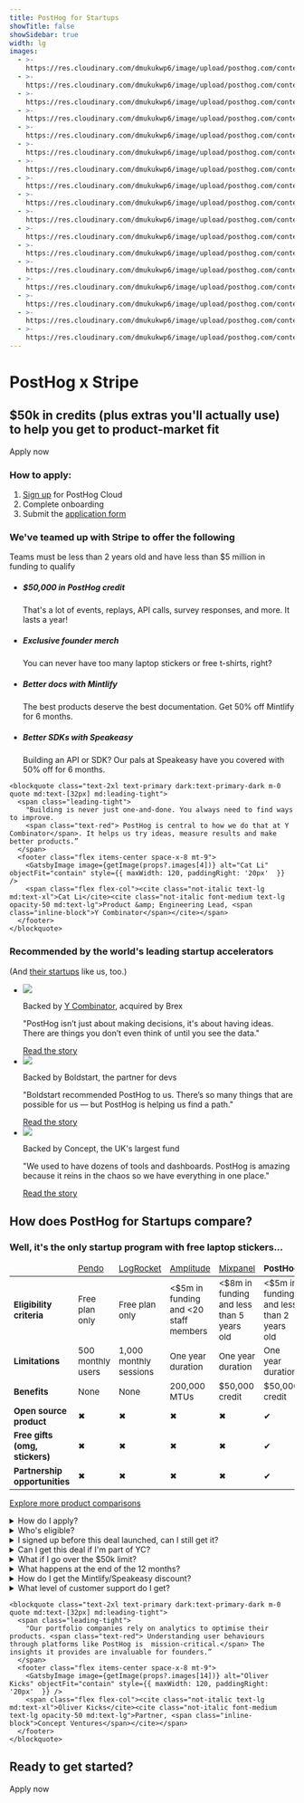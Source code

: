 ```yaml
---
title: PostHog for Startups
showTitle: false
showSidebar: true
width: lg
images:
  - >-
    https://res.cloudinary.com/dmukukwp6/image/upload/posthog.com/contents/images/rockwall-mobile.png
  - >-
    https://res.cloudinary.com/dmukukwp6/image/upload/posthog.com/contents/images/rockwall.png
  - >-
    https://res.cloudinary.com/dmukukwp6/image/upload/posthog.com/contents/images/on-belay.png
  - >-
    https://res.cloudinary.com/dmukukwp6/image/upload/posthog.com/contents/images/belay-on.png
  - >-
    https://res.cloudinary.com/dmukukwp6/image/upload/posthog.com/contents/images/cat_li.png
  - >-
    https://res.cloudinary.com/dmukukwp6/image/upload/posthog.com/contents/images/startup-spotlight.png
  - >-
    https://res.cloudinary.com/dmukukwp6/image/upload/posthog.com/contents/images/startup-merch.png
  - >-
    https://res.cloudinary.com/dmukukwp6/image/upload/posthog.com/contents/images/startup-launch.png
  - >-
    https://res.cloudinary.com/dmukukwp6/image/upload/posthog.com/contents/images/startup-credit.png
  - >-
    https://res.cloudinary.com/dmukukwp6/image/upload/posthog.com/contents/images/startup-heart.png
  - >-
    https://res.cloudinary.com/dmukukwp6/image/upload/posthog.com/contents/images/yc_logo.png
  - >-
    https://res.cloudinary.com/dmukukwp6/image/upload/posthog.com/contents/images/conceptvc_logo.jpg
  - >-
    https://res.cloudinary.com/dmukukwp6/image/upload/posthog.com/contents/images/better_capital_logo.jpg
  - >-
    https://res.cloudinary.com/dmukukwp6/image/upload/posthog.com/contents/images/boldstart_square.png
  - >-
    https://res.cloudinary.com/dmukukwp6/image/upload/posthog.com/contents/images/oliver-kicks.png
  - >-
    https://res.cloudinary.com/dmukukwp6/image/upload/posthog.com/contents/images/startup-partner.png
  - >-
    https://res.cloudinary.com/dmukukwp6/image/upload/posthog.com/contents/images/startup-presenter.png
---
```



<div class="w-[calc(100%_+_4rem)] relative -mx-4 px-8 md:-mx-16 pt-32 pb-72 -mt-32 md:-mt-44">
  <div class="md:hidden absolute top-0 left-0 w-full bottom-0 opacity-40">
    <GatsbyImage image={getImage(props?.images[0])} alt="PostHog for startups" objectFit="cover" className="" />
  </div>
  <div class="hidden md:block absolute top-0 left-0 w-full bottom-0">
    <GatsbyImage image={getImage(props?.images[1])} alt="PostHog for startups" objectFit="cover" className="" />
  </div>
  <div class="absolute bottom-0 left-4 w-24 md:left-16 md:w-48">
    <GatsbyImage image={getImage(props?.images[2])} alt="PostHog for startups" objectFit="contain" className="" />
  </div>
  <div class="absolute bottom-0 -right-4 w-28 md:right-16 md:w-60">
    <GatsbyImage image={getImage(props?.images[3])} alt="PostHog for startups" objectFit="contain" className="" />
  </div>

  <div class="absolute top-0 left-0 w-full h-24 bg-gradient-to-b from-tan/100 via-tan/85 to-tan/0"></div>

  <div className="max-w-[849px] mx-auto text-center">
  <h1 className="text-4xl md:text-[64px] leading-none mt-0 mb-5">
  PostHog x Stripe
  </h1>
  <h2 className="text-[18px] md:text-[20px] leading-[1.4] font-semibold mb-8 !mt-5">$50k in credits (plus extras you'll actually use) <br className="hidden lg:block" />to help you get to product-market fit</h2>
  <CallToAction href="https://app.posthog.com/startups">Apply now</CallToAction>
  
  <div className="max-w-xs rounded p-3 text-left bg-accent/100 dark:bg-accent-dark/100 border border-border dark:border-dark mx-auto mt-8 relative z-10">
    <h3 className="text-lg mb-1">How to apply:</h3>
    <ol>
      <li><a href="https://app.posthog.com/startups">Sign up</a> for PostHog Cloud</li>
      <li>Complete onboarding</li>
      <li>Submit the <a href="https://app.posthog.com/startups">application form</a></li>
    </ol>
  </div>
  </div>
</div>

<section class="my-24 px-5">
  <div class="max-w-screen-2xl mx-auto">
  <h3 class="text-2xl lg:text-4xl m-0 text-center mb-6 sm:mb-16 lg:mb-1">We've teamed up with Stripe to offer the following</h3>
    <p class="text-2xl lg:text-3xl m-0 text-center mb-6 sm:mb-16 lg:mb-8">Teams must be less than 2 years old and have less than $5 million in funding to qualify</p>
    <div class="flex justify-center">
      <ul class="m-0 p-0 list-none inline-grid sm:grid-cols-2 lg:grid-cols-2 gap-[10px] justify-evenly relative text-center sm:text-left">
        <li class="bg-[#E5E7E0] dark:bg-[#2C2C2C] relative md:max-w-md py-4 md:py-8 pl-4 pr-2 md:px-12 lg:px-8 rounded-2xl shadow-sm transition-colors duration-300">
          <h5 class="text-xl font-extrabold m-0 pb-1 pr-4 text-black dark:text-white">$50,000 in PostHog credit</h5>
          <p class="m-0 text-[15px] text-gray-800 dark:text-gray-300">
            That's a lot of events, replays, API calls, survey responses, and more. It lasts a year!
          </p>
        </li>
        <li class="bg-[#E5E7E0] dark:bg-[#2C2C2C] relative md:max-w-md py-4 md:py-8 pl-4 pr-2 md:px-12 lg:px-8 rounded-2xl shadow-sm transition-colors duration-300">
          <h5 class="text-xl font-extrabold m-0 pb-1 pr-4 text-black dark:text-white">Exclusive founder merch</h5>
          <p class="m-0 text-[15px] text-gray-800 dark:text-gray-300">
            You can never have too many laptop stickers or free t-shirts, right?
          </p>
        </li>
        <li class="bg-[#E5E7E0] dark:bg-[#2C2C2C] relative md:max-w-md py-4 md:py-8 pl-4 pr-2 md:px-12 lg:px-8 rounded-2xl shadow-sm transition-colors duration-300">
          <h5 class="text-xl font-extrabold m-0 pb-1 pr-4 text-black dark:text-white">Better docs with Mintlify</h5>
          <p class="m-0 text-[15px] text-gray-800 dark:text-gray-300">
            The best products deserve the best documentation. Get 50% off Mintlify for 6 months.
          </p>
        </li>
        <li class="bg-[#E5E7E0] dark:bg-[#2C2C2C] relative md:max-w-md py-4 md:py-8 pl-4 pr-2 md:px-12 lg:px-8 rounded-2xl shadow-sm transition-colors duration-300">
          <h5 class="text-xl font-extrabold m-0 pb-1 pr-4 text-black dark:text-white">Better SDKs with Speakeasy</h5>
          <p class="m-0 text-[15px] text-gray-800 dark:text-gray-300">
            Building an API or SDK? Our pals at Speakeasy have you covered with 50% off for 6 months.
          </p>
        </li>
      </ul>
    </div>
  </div>
</section>


<section class="my-24 px-5">

  <div class="max-w-screen-lg mx-auto font-bold">
    
    <blockquote class="text-2xl text-primary dark:text-primary-dark m-0 quote md:text-[32px] md:leading-tight">
      <span class="leading-tight">
        "Building is never just one-and-done. You always need to find ways to improve.
        <span class="text-red"> PostHog is central to how we do that at Y Combinator</span>. It helps us try ideas, measure results and make better products.”
      </span>
      <footer class="flex items-center space-x-8 mt-9">
        <GatsbyImage image={getImage(props?.images[4])} alt="Cat Li" objectFit="contain" style={{ maxWidth: 120, paddingRight: '20px'  }} />
        <span class="flex flex-col"><cite class="not-italic text-lg md:text-xl">Cat Li</cite><cite class="not-italic font-medium text-lg opacity-50 md:text-lg">Product &amp; Engineering Lead, <span class="inline-block">Y Combinator</span></cite></span>
      </footer>
    </blockquote>
  </div>
</section>

<section class="my-24 px-5">
  <div class="max-w-screen-2xl mx-auto">
    <h3 class="text-2xl lg:text-4xl m-0 text-center mb-3 sm:mb-8 lg:mb-1">Recommended by the world's leading startup accelerators</h3>
    <p className="m-0 dark:text-primary-dark font-semibold mt-2 md:mt-0 text-primary/75 dark:text-primary-dark/75 text-center text-xl pb-8">(And <a href="/blog/categories/startups">their startups</a> like us, too.)</p>
  </div>
  <ul class="list-none p-0 grid md:grid-cols-3 gap-4 mb-5 md:mb-10  justify-center">
<li class="w-full bg-accent dark:bg-accent-dark p-6 rounded">
  <div class="flex items-center mb-4">
    <img class="max-h-150 max-w-[1500px] w-full object-contain object-left" src="https://res.cloudinary.com/dmukukwp6/image/upload/pry_posthog_506c464b7a.png" />
  </div>
  <p class="!text-xl font-bold m-0 !leading-tight !mb-2">Backed by <a href="/customers/ycombinator">Y Combinator</a>, acquired by Brex</p>
  <p class="text-sm">"PostHog isn’t just about making decisions, it's about having ideas. <span class="bg-highlight p-0.5">There are things you don’t even think of until you see the data."</span></p>
  <a class="bg-orange dark:bg-button-secondary-shadow-dark dark:border-button-secondary-dark border-[1.5px] relative top-[1px] rounded-[6px] w-auto text-primary inline-block border-button text-center group disabled:opacity-50 disabled:cursor-not-allowed" href="/customers/pry">
    <span class="relative text-center w-auto bg-white text-primary hover:text-primary dark:text-primary-dark dark:hover:text-primary-dark border-button dark:border-orange dark:bg-dark rounded-[6px] text-[13px] font-bold px-3.5 py-1.5 translate-y-[-2px] hover:translate-y-[-3px] active:translate-y-[-1px] border-[1.5px] mx-[-1.5px] group-disabled:hover:!translate-y-[-2px] block active:transition-all active:duration-100 select-none">Read the story</span>
  </a>
</li>
<li class="w-full bg-accent dark:bg-accent-dark p-6 rounded">
  <div class="flex items-center mb-4">
    <img class="max-h-150 max-w-[1500px] w-full object-contain object-left" src="https://res.cloudinary.com/dmukukwp6/image/upload/opensauced_posthog_a180477623.png" />
  </div>
  <p class="!text-xl font-bold m-0 !leading-tight !mb-2">Backed by Boldstart, the partner for devs</p>
  <p class="text-sm">"Boldstart recommended PostHog to us. There’s so many things that are possible for us — but <span class="bg-highlight p-0.5">PostHog is helping us find a path."</span></p>
  <a class="bg-orange dark:bg-button-secondary-shadow-dark dark:border-button-secondary-dark border-[1.5px] relative top-[1px] rounded-[6px] w-auto text-primary inline-block border-button text-center group disabled:opacity-50 disabled:cursor-not-allowed" href="/customers/opensauced">
    <span class="relative text-center w-auto bg-white text-primary hover:text-primary dark:text-primary-dark dark:hover:text-primary-dark border-button dark:border-orange dark:bg-dark rounded-[6px] text-[13px] font-bold px-3.5 py-1.5 translate-y-[-2px] hover:translate-y-[-3px] active:translate-y-[-1px] border-[1.5px] mx-[-1.5px] group-disabled:hover:!translate-y-[-2px] block active:transition-all active:duration-100 select-none">Read the story</span>
  </a>
</li>
<li class="w-full bg-accent dark:bg-accent-dark p-6 rounded">
  <div class="flex items-center mb-4">
    <img class="max-h-150 max-w-[1500px] w-full object-contain object-left" src="https://res.cloudinary.com/dmukukwp6/image/upload/eleven_labs_b5853d00b7.png" />
  </div>
  <p class="!text-xl font-bold m-0 !leading-tight !mb-2">Backed by Concept, the UK's largest fund</p>
  <p class="text-sm">"We used to have dozens of tools and dashboards. PostHog is amazing because <span class="bg-highlight p-0.5">it reins in the chaos so we have everything in one place."</span></p>
  <a class="bg-orange dark:bg-button-secondary-shadow-dark dark:border-button-secondary-dark border-[1.5px] relative top-[1px] rounded-[6px] w-auto text-primary inline-block border-button text-center group disabled:opacity-50 disabled:cursor-not-allowed" href="/customers/elevenlabs">
    <span class="relative text-center w-auto bg-white text-primary hover:text-primary dark:text-primary-dark dark:hover:text-primary-dark border-button dark:border-orange dark:bg-dark rounded-[6px] text-[13px] font-bold px-3.5 py-1.5 translate-y-[-2px] hover:translate-y-[-3px] active:translate-y-[-1px] border-[1.5px] mx-[-1.5px] group-disabled:hover:!translate-y-[-2px] block active:transition-all active:duration-100 select-none">Read the story</span>
  </a>
</li>
</ul>
</section>

<Section>
<h2 className="text-3xl lg:text-5xl text-center mb-0">How does PostHog for Startups compare?</h2>
<h3 className="text-xl m-0 font-semibold opacity-75 text-center !pb-8">Well, it's the only startup program with free laptop stickers...</h3>
<div className="overflow-x-auto -mx-5 flex justify-start lg:justify-center px-4 lg:px-0">
<table className="w-400 mt-4" style="max-width: 1100px; font-size: 15px;">
    <thead>
        <tr class="border-b border-light dark:border-dark">
            <td className="w-3/12"></td>
            <td className="w-2/12 text-center"><a href="/blog/posthog-vs-pendo">Pendo</a></td>
            <td className="w-2/12 text-center"><a href="/blog/posthog-vs-logrocket">LogRocket</a></td>
            <td className="w-2/12 text-center"><a href="/blog/posthog-vs-amplitude">Amplitude</a></td>
            <td className="w-2/12 text-center"><a href="/blog/posthog-vs-mixpanel">Mixpanel</a></td>
            <td className="w-2/12 text-center bg-accent dark:bg-accent-dark"><strong>PostHog</strong></td>
        </tr>
    </thead>
    <tbody>
        <tr class="border-b border-light dark:border-dark">
            <td><strong>Eligibility criteria</strong></td>
            <td className="text-center">Free plan only</td>
            <td className="text-center">Free plan only</td>
            <td className="text-center">&lt;$5m in funding and &lt;20 staff members</td>
            <td className="text-center">&lt;$8m in funding and less than 5 years old</td>
            <td className="bg-accent dark:bg-accent-dark text-center">&lt;$5m in funding and less than 2 years old</td>
        </tr>
        <tr class="border-b border-light dark:border-dark">
            <td><strong>Limitations</strong></td>
            <td className="text-center">500 monthly users</td>
            <td className="text-center">1,000 monthly sessions</td>
            <td className="text-center">One year duration</td>
            <td className="text-center">One year duration</td>
            <td className="bg-accent dark:bg-accent-dark text-center">One year duration</td>
        </tr>
        <tr class="border-b border-light dark:border-dark">
            <td><strong>Benefits</strong></td>
            <td className="text-center">None</td>
            <td className="text-center">None</td>
            <td className="text-center">200,000 MTUs</td>
            <td className="text-center">$50,000 credit</td>
            <td className="bg-accent dark:bg-accent-dark text-center">$50,000 credit</td>
        </tr>
        <tr class="border-b border-light dark:border-dark">
            <td><strong>Open source product</strong></td>
            <td className="text-center"><span className="text-red text-lg">✖</span></td>
            <td className="text-center"><span className="text-red text-lg">✖</span></td>
            <td className="text-center"><span className="text-red text-lg">✖</span></td>
            <td className="text-center"><span className="text-red text-lg">✖</span></td>
            <td className="bg-accent dark:bg-accent-dark text-center"><span className="text-green text-lg">✔</span></td>
        </tr>
        <tr class="border-b border-light dark:border-dark">
            <td><strong>Free gifts (omg, stickers)</strong></td>
            <td className="text-center"><span className="text-red text-lg">✖</span></td>
            <td className="text-center"><span className="text-red text-lg">✖</span></td>
            <td className="text-center"><span className="text-red text-lg">✖</span></td>
            <td className="text-center"><span className="text-red text-lg">✖</span></td>
            <td className="bg-accent dark:bg-accent-dark text-center"><span className="text-green text-lg">✔</span></td>
        </tr>
        <tr class="border-b border-light dark:border-dark">
            <td><strong>Partnership opportunities</strong></td>
            <td className="text-center"><span className="text-red text-lg">✖</span></td>
            <td className="text-center"><span className="text-red text-lg">✖</span></td>
            <td className="text-center"><span className="text-red text-lg">✖</span></td>
            <td className="text-center"><span className="text-red text-lg">✖</span></td>
            <td className="bg-accent dark:bg-accent-dark text-center"><span className="text-green text-lg">✔</span></td>
        </tr>
    </tbody>
</table>
</div>
<div class="flex justify-center mt-8">
<p><a href="/blog/tags/comparisons">Explore more product comparisons</a></p>
</div>
</Section>

<section class="my-24 px-5">
<div class="max-w-screen-md mx-auto space-y-1">
<details>
<summary>How do I apply?</summary>
<p>Just sign up to a paid plan in PostHog (you're only charged for usage) and then fill in this <a href="https://app.posthog.com/startups">form</a>. We will apply the credit automatically if you're eligible. If you're accepted into the program, we will notify you by email. </p>
</details>

<details> 
<summary>Who's eligible? </summary>
<p>Your company needs to be less than 2 years old and have raised less than $5m funding. You need to have signed up any time from Jan 1st 2023 onwards. </p>
</details>

<details>
<summary>I signed up before this deal launched, can I still get it?</summary>
<p>Yes, but only if you signed up after Jan 1st 2023. If your startup meets the eligibility criteria but you signed up to PostHog before Jan 1st, we won't apply the credits but are still happy to enroll you in the rest of the program. </p>
</details>

<details>
<summary>Can I get this deal if I'm part of YC?</summary>
<p>We have a separate deal for YC folks - check out Bookface. No, they don't stack!</p>
</details>

<details>
<summary>What if I go over the $50k limit? </summary>
<p>At that point you can move onto <a href="/pricing">another PostHog plan</a>.</p>
</details>

<details>
<summary>What happens at the end of the 12 months?</summary>
<p>At that point you can move onto <a href="/pricing">another PostHog plan</a>. You'll continue to be considered part of the program in terms of invites to office hour events, and other perks. </p>
</details>

<details>
<summary>How do I get the Mintlify/Speakeasy discount?</summary>
<p>Once you're accepted into the PostHog for Startups program, we'll email you with a voucher code to get you 50% off Mintlify and Speakeasy for six months.</p>
</details>

<details>
<summary>What level of customer support do I get?</summary>
<p>PostHog is run by a small team and, as such, we're only able to offer support to paying customers. Organizations which are part of our startup plan are therefore not eligible for high priority customer support, and only qualify for normal priority and community support. This is still the case even if you apply your credits towards a platforms add-on.</p>
</details>

</div>
</section>

<section class="my-24 px-5">

  <div class="max-w-screen-lg mx-auto font-bold">
    
    <blockquote class="text-2xl text-primary dark:text-primary-dark m-0 quote md:text-[32px] md:leading-tight">
      <span class="leading-tight">
        "Our portfolio companies rely on analytics to optimise their products. <span class="text-red"> Understanding user behaviours through platforms like PostHog is  mission-critical.</span> The insights it provides are invaluable for founders.”
      </span>
      <footer class="flex items-center space-x-8 mt-9">
        <GatsbyImage image={getImage(props?.images[14])} alt="Oliver Kicks" objectFit="contain" style={{ maxWidth: 120, paddingRight: '20px'  }} />
        <span class="flex flex-col"><cite class="not-italic text-lg md:text-xl">Oliver Kicks</cite><cite class="not-italic font-medium text-lg opacity-50 md:text-lg">Partner, <span class="inline-block">Concept Ventures</span></cite></span>
      </footer>
    </blockquote>
  </div>
</section>

<div className="text-center">

<h2 className="text-3xl lg:text-5xl pb-8">Ready to get started?</h2>
<CallToAction href="https://app.posthog.com/startups/Stripe">Apply now</CallToAction>

</div>
